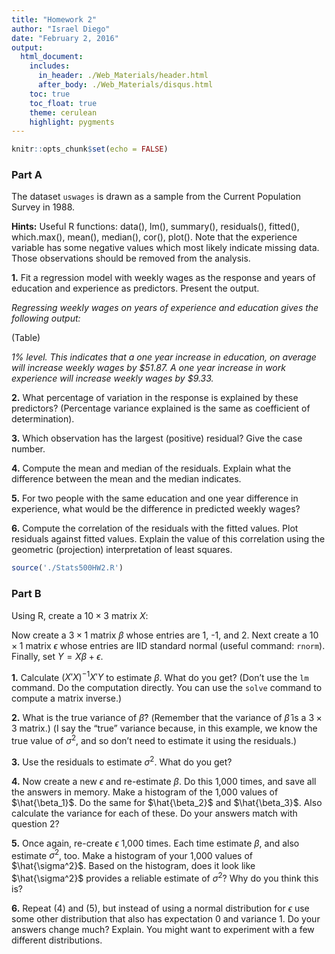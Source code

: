 ```yaml
---
title: "Homework 2"
author: "Israel Diego"
date: "February 2, 2016"
output:
  html_document:
    includes:
      in_header: ./Web_Materials/header.html
      after_body: ./Web_Materials/disqus.html
    toc: true
    toc_float: true
    theme: cerulean
    highlight: pygments
---
```


```r
knitr::opts_chunk$set(echo = FALSE)
```

### Part A 
The dataset `uswages` is drawn as a sample from the Current Population Survey in 1988.

**Hints:** Useful R functions: data(), lm(), summary(), residuals(), fitted(),
which.max(), mean(), median(), cor(), plot(). Note that the experience
variable has some negative values which most likely indicate missing data.
Those observations should be removed from the analysis.

**1.** Fit a regression model with weekly wages as the response and years of 
education and experience as predictors. Present the output.

*Regressing weekly wages on years of experience and education gives the 
following output:*

(Table)

*1% level. This indicates that a one year increase in education, on average will 
increase weekly wages by \$51.87. A one year increase in work experience will 
increase weekly wages by \$9.33. *

**2.** What percentage of variation in the response is explained by these
predictors? (Percentage variance explained is the same as coefficient
of determination).


**3.** Which observation has the largest (positive) residual? Give the case
number.

**4.** Compute the mean and median of the residuals. Explain what the
difference between the mean and the median indicates.

**5.** For two people with the same education and one year difference in
experience, what would be the difference in predicted weekly wages?

**6.** Compute the correlation of the residuals with the fitted values. Plot
residuals against fitted values. Explain the value of this correlation
using the geometric (projection) interpretation of least squares.

```r
source('./Stats500HW2.R')
```

### Part B
Using R, create a $10\times3$ matrix $X$:

\begin{align*}
X= & \left(\begin{array}{ccc}
1 & 2 & -2\\
1 & -1 & -2\\
1 & 3 & -2\\
1 & 3 & 3\\
1 & 2 & 3\\
1 & 1 & 3\\
1 & 0 & 0\\
1 & 0 & 0\\
1 & -1 & 0\\
1 & 0 & 1
\end{array}\right)
\end{align*}

Now create a $3\times1$ matrix $\beta$ whose entries are 1, -1,
and 2. Next create a $10\times1$ matrix $\epsilon$ whose entries
are IID standard normal (useful command: `rnorm`). Finally, set 
$Y=X\beta+\epsilon$.

**1.** Calculate $(X'X)^{-1}X'Y$ to estimate $\beta$. What do you get? (Don't use
the `lm` command. Do the computation directly. You can use the
`solve` command to compute a matrix inverse.)

**2.** What is the true variance of $\hat{\beta}$? (Remember that the variance of 
$\hat{\beta}$ is a $3\times3$ matrix.) (I say the "true" variance because, in this example, we know the true value of $\sigma^2$, and so don't need to estimate it 
using the residuals.)

**3.** Use the residuals to estimate $\sigma^2$. What do you get?

**4.** Now create a new $\epsilon$ and re-estimate $\beta$. Do this 1,000 times, 
and save all the answers in memory. Make a histogram of the 1,000 values of
$\hat{\beta_1}$. Do the same for $\hat{\beta_2}$ and $\hat{\beta_3}$. Also 
calculate the variance for each of these. Do your answers match with question 2?

**5.** Once again, re-create $\epsilon$ 1,000 times. Each time estimate $\beta$, 
and also estimate $\sigma^2$, too. Make a histogram of your 1,000 values of 
$\hat{\sigma^2}$. Based on the histogram, does it look like $\hat{\sigma^2}$ 
provides a reliable estimate of $\sigma^2$? Why do you think this is?

**6.** Repeat (4) and (5), but instead of using a normal distribution for 
$\epsilon$ use some other distribution that also has expectation 0 and variance 
1. Do your answers change much? Explain. You might want to experiment with a 
few different distributions.

























